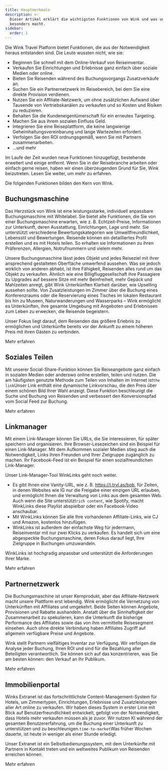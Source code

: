 ```yaml
---
title: Hauptmerkmale
description: >-
  Dieser Artikel erklärt die wichtigsten Funktionen von Wink und was uns
  besonders macht.
sidebar:
  order: 1
---
```


Die Wink Travel Platform bietet Funktionen, die aus der Notwendigkeit heraus entstanden sind. Die Leute wussten nicht, wie sie:

* Beginnen Sie schnell mit dem Online-Verkauf von Reiseinventar.
* Verkaufen Sie Einrichtungen und Erlebnisse ganz einfach über soziale Medien oder online.
* Bieten Sie Reisenden während des Buchungsvorgangs Zusatzverkäufe an.
* Suchen Sie ein Partnernetzwerk im Reisebereich, bei dem Sie eine direkte Provision verdienen.
* Nutzen Sie ein Affiliate-Netzwerk, um ohne zusätzlichen Aufwand über Tausende von Vertriebskanälen zu verkaufen und so Kosten und Risiken zu reduzieren.
* Behalten Sie die Kundeneigentümerschaft für ein erneutes Targeting.
* Machen Sie aus ihrem sozialen Einfluss Geld.
* Integrieren Sie eine Reiseplattform, die keine langwierige Geheimhaltungsvereinbarung und lange Wartezeiten erfordert.
* Verfolgen Sie den ROI ordnungsgemäß, wenn Sie mit Partnern zusammenarbeiten.
* ...und mehr

Im Laufe der Zeit wurden neue Funktionen hinzugefügt, bestehende erweitert und einige entfernt. Wenn Sie in der Reisebranche arbeiten oder einfach gerne reisen, haben wir einen überzeugenden Grund für Sie, Wink beizutreten. Lesen Sie weiter, um mehr zu erfahren.

Die folgenden Funktionen bilden den Kern von Wink.

## Buchungsmaschine

Das Herzstück von Wink ist eine leistungsstarke, individuell anpassbare Buchungsmaschine mit Whitelabel. Sie bietet alle Funktionen, die Sie von einer Buchungsmaschine erwarten, wie z. B. Echtzeit-Preise, Informationen zur Unterkunft, deren Ausstattung, Einrichtungen, Lage und mehr. Sie unterstützt verschiedene Bewertungskategorien wie Umweltfreundlichkeit, Lebensstil und Bewertungen. Reisende können ein detailliertes Profil erstellen und es mit Hotels teilen. So erhalten sie Informationen zu ihren Präferenzen, Allergien, Notrufnummern und vielem mehr.

Unsere Buchungsmaschine lässt jedes Objekt und jedes Reiseziel mit ihrer ansprechend gestalteten Oberfläche umwerfend aussehen. Was sie jedoch wirklich von anderen abhebt, ist ihre Fähigkeit, Reisenden alles rund um das Objekt zu verkaufen. Ähnlich wie eine Billigfluggesellschaft ihre Passagiere zu Upgrades auf bessere Sitze mit mehr Beinfreiheit, mehr Gepäck und Mahlzeiten anregt, gibt Wink Unterkünften Klarheit darüber, wie Upselling aussehen sollte. Von Zusatzleistungen im Zimmer über die Buchung eines Konferenzraums oder die Reservierung eines Tisches im lokalen Restaurant bis hin zu Museen, Naturwanderungen und Wasserparks – Wink ermöglicht es Unterkünften, ihre gesamte Umgebung mit Angeboten und Erlebnissen zum Leben zu erwecken, die Reisende begeistern.

Unser Fokus liegt darauf, dem Reisenden das größere Erlebnis zu ermöglichen und Unterkünfte bereits vor der Ankunft zu einem höheren Preis mit ihren Gästen zu verbinden.

<LinkButton href="/booking-engine/in-a-nutshell">
  Mehr erfahren
</LinkButton>


## Soziales Teilen

Mit unserer Social-Share-Funktion können Sie Reiseangebote ganz einfach in sozialen Medien oder anderswo online erstellen, teilen und nutzen. Die am häufigsten genutzte Methode zum Teilen von Inhalten im Internet ist`the link`Unser Link enthält eine dynamische Linkvorschau, die den Preis über einem schönen Bild Ihrer Wahl anzeigt. Diese Funktion beschleunigt die Suche und Buchung von Reisenden und verbessert den Konversionspfad vom Social Feed zur Buchung.

<LinkButton href="/studio/shareable-links">
  Mehr erfahren
</LinkButton>


## Linkmanager

Mit einem Link-Manager können Sie URLs, die Sie interessieren, für später speichern und organisieren. Ihre Browser-Lesezeichen sind ein Beispiel für einen Link-Manager. Mit dem Aufkommen sozialer Medien stieg auch die Notwendigkeit, Links Ihren Freunden und Ihrer Zielgruppe zugänglich zu machen. Ihr Facebook-Feed ist ein Beispiel für einen sozialfreundlichen Link-Manager.

Unser Link-Manager-Tool WinkLinks geht noch weiter.

* Es gibt Ihnen eine Vanity-URL, wie z. B. https://i.trvl.as/bob, für Zeiten, in denen Websites wie IG nur die Freigabe einer einzigen URL erlauben, und ermöglicht Ihnen die Verwaltung von Links aus dem gesamten Web. Auch wenn die Site unterstützt`rich content`, wie Spotify, macht WinkLinks diese Playlist abspielbar oder ein Facebook-Video anschaubar.
* Mit WinkLinks können Sie alle Ihre vorhandenen Affiliate-Links, wie CJ und Amazon, kostenlos hinzufügen.
* WinkLinks ist außerdem der einfachste Weg für jedermann, Reiseinventar mit nur zwei Klicks zu verkaufen. Es handelt sich um eine abgespeckte Buchungsmaschine, deren Fokus darauf liegt, Ihre Zielgruppe in Buchungen umzuwandeln.

WinkLinks ist hochgradig anpassbar und unterstützt die Anforderungen Ihrer Marke.

<LinkButton href="/link-manager/wink-links">
  Mehr erfahren
</LinkButton>


## Partnernetzwerk

Die Buchungsmaschine ist unser Kernprodukt, aber das Affiliate-Netzwerk macht unsere Plattform erst lebendig. Wink ermöglicht die Vernetzung von Unterkünften mit Affiliates und umgekehrt. Beide Seiten können Angebote, Provisionen und Rabatte aushandeln. Anstatt über die Sinnhaftigkeit der Zusammenarbeit zu spekulieren, kann die Unterkunft die bisherige Performance des Affiliates sowie das von ihm vermittelte Reisesegment einsehen. Auch ohne direkte Verbindung haben Affiliates Zugriff auf allgemein verfügbare Preise und Angebote.

Wink stellt Partnern vielfältiges Inventar zur Verfügung. Wir verfolgen die Analyse jeder Buchung, Ihren ROI und sind für die Bezahlung aller Beteiligten verantwortlich. Sie können sich auf das konzentrieren, was Sie am besten können: den Verkauf an Ihr Publikum.

<LinkButton href="/studio/what-is-studio">
  Mehr erfahren
</LinkButton>


## Immobilienportal

Winks Extranet ist das fortschrittlichste Content-Management-System für Hotels, um Zimmertypen, Einrichtungen, Erlebnisse und Zusatzleistungen aller Art online zu verkaufen. Wir haben dieses System in erster Linie mit Blick auf Benutzerfreundlichkeit entwickelt, gefolgt von der Notwendigkeit, dass Hotels mehr verkaufen müssen als je zuvor. Wir nutzen KI während der gesamten Benutzererfahrung, um die Buchung einer Unterkunft zu unterstützen und zu beschleunigen.`time-to-market`Was früher Wochen dauerte, ist heute in weniger als einer Stunde erledigt.

Unser Extranet ist ein Selbstbedienungssystem, mit dem Unterkünfte mit Partnern in Kontakt treten und ein weltweites Publikum von Reisenden erreichen können.

<LinkButton href="/extranet/what-is-extranet">
  Mehr erfahren
</LinkButton>

